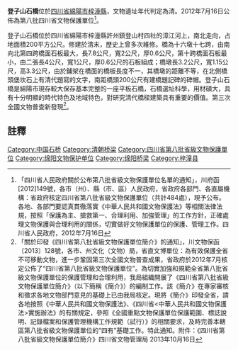 {{msg:四川省文物保護單位
|名稱 = 登子山石橋
|編號 = 159
|圖片 = 
|級別 = S8
|分類 = 
|時代 = [[清代|清代]]
|地点 = [[四川省|四川省]][[綿陽市|綿陽市]][[梓潼縣|梓潼縣]]
|坐標 =
|登錄 = 2012年7月16日
}}
'''登子山石橋'''位於[[四川省|四川省]][[綿陽市|綿陽市]][[梓潼縣|梓潼縣]]，文物遺址年代判定為清。2012年7月16日公佈為第八批四川省文物保護單位<ref>「四川省人民政府關於公布第八批省級文物保護單位名單的通知」，川府函[2012]149號，各市（州）、縣（市、區）人民政府，省政府各部門、各直屬機構：省政府核定四川省第八批省級文物保護單位（共計484處），現予公布。各地、各部門要認真貫徹落實《中華人民共和國文物保護法》等相關法律法規，按照「保護為主、搶救第一、合理利用、加強管理」的工作方針，正確處理文物保護與合理利用的關係，切實做好文物保護單位的保護、管理工作。四川省人民政府，2012年7月16日</ref>。

登子山石橋位於四川省綿陽市梓潼縣許州鎮登山村四社的漳江河上，南北走向，占地面積200平方公尺。修建於清末，歷史上曾多次維修。橋為十六墩十七跨，由南向北第四跨橋面石板最大，長7.8公尺，寬2公尺，厚0.6公尺，第十跨橋面石板最小，由二張長4公尺，寬1公尺，厚0.6公尺的石板組成；橋墩長3.2公尺，寬1.15公尺，高3.3公尺，由於鋪架在橋面的橋板長度不一，其橋墩的距離不等，在北側橋頭堡坎石上有清代題寫的文字，南距橋頭200公尺有建橋題記碑的碑帽。登子山石橋是綿陽市現存較大保存基本完整的一座平板石橋，石橋選址科學，用材碩大，具有十分明顯的時代特色及地域特色，對研究清代橋樑建築具有重要的價值。第三次全國文物普查新發現<ref>「關於印發《四川省第八批省級文物保護單位簡介》的通知」，川文物保函〔2013〕128號，各市、州文化（文物）局，省直文博單位：為有效保護全省不可移動文物，進一步鞏固第三次全國文物普查成果，省政府於2012年7月核定公佈了“四川省第八批省級文物保護單位”。為切實加強和規範全省第八批省級文物保護單位的保護管理和合理利用，我局組織開展了《四川省第八批省級文物保護單位簡介》（以下簡稱《簡介》）的編制工作。該《簡介》在專家審核和徵求各地文物部門意見的基礎上已由我局核定。現將《簡介》印發全省，請各地按照《中華人民共和國文物保護法》、《四川省<中華人民共和國文物保護法>實施辦法》的有關規定，參照《全國重點文物保護單位保護範圍、標誌說明、記錄檔案和保護管理機構工作規範（試行）》的相關要求，及時完善本轄區第八批省級文物保護單位的“四有”基礎工作。特此通知。附件：《四川省第八批省級文物保護單位簡介》四川省文物管理局  2013年10月16日</ref>。
==註釋==
{{reflist}}

{{绵阳市境内的四川省文物保护单位}}
[[Category:中国石桥|Category:中国石桥]]
[[Category:清朝桥梁|Category:清朝桥梁]]
[[Category:四川省第八批省級文物保護單位|Category:四川省第八批省級文物保護單位]]
[[Category:绵阳文物保护单位|Category:绵阳文物保护单位]]
[[Category:绵阳桥梁|Category:绵阳桥梁]]
[[Category:梓潼县|Category:梓潼县]]